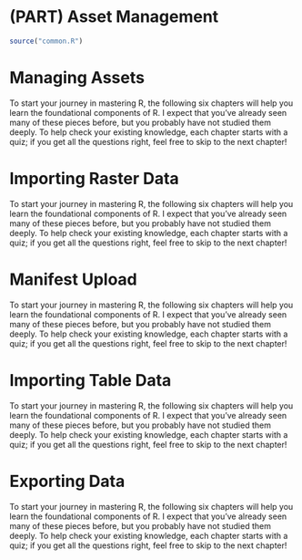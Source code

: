 # (PART) Asset Management {-}

```r
source("common.R")
```


# Managing Assets  

To start your journey in mastering R, the following six chapters will help you learn the foundational components of R. I expect that you've already seen many of these pieces before, but you probably have not studied them deeply. To help check your existing knowledge, each chapter starts with a quiz; if you get all the questions right, feel free to skip to the next chapter!


# Importing Raster Data

To start your journey in mastering R, the following six chapters will help you learn the foundational components of R. I expect that you've already seen many of these pieces before, but you probably have not studied them deeply. To help check your existing knowledge, each chapter starts with a quiz; if you get all the questions right, feel free to skip to the next chapter!

# Manifest Upload  

To start your journey in mastering R, the following six chapters will help you learn the foundational components of R. I expect that you've already seen many of these pieces before, but you probably have not studied them deeply. To help check your existing knowledge, each chapter starts with a quiz; if you get all the questions right, feel free to skip to the next chapter!

# Importing Table Data  

To start your journey in mastering R, the following six chapters will help you learn the foundational components of R. I expect that you've already seen many of these pieces before, but you probably have not studied them deeply. To help check your existing knowledge, each chapter starts with a quiz; if you get all the questions right, feel free to skip to the next chapter!

# Exporting Data 

To start your journey in mastering R, the following six chapters will help you learn the foundational components of R. I expect that you've already seen many of these pieces before, but you probably have not studied them deeply. To help check your existing knowledge, each chapter starts with a quiz; if you get all the questions right, feel free to skip to the next chapter!
